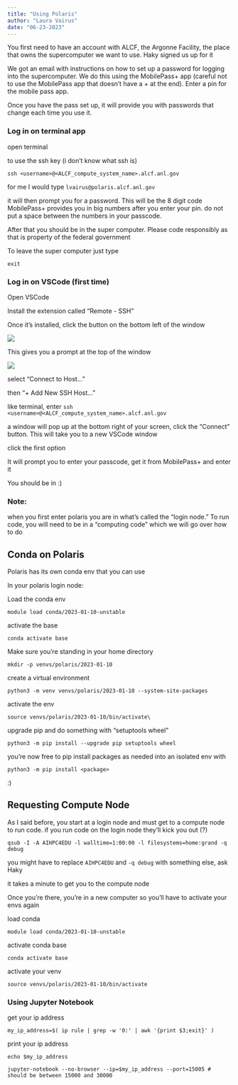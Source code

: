 ```yaml
---
title: "Using Polaris"
author: "Laura Vairus"
date: "06-23-2023"
---
```


You first need to have an account with ALCF, the Argonne Facility, the place that owns the supercomputer we want to use. Haky signed us up for it

We got an email with instructions on how to set up a password for logging into the supercomputer. We do this using the MobilePass+ app (careful not to use the MobilePass app that doesn't have a + at the end). Enter a pin for the mobile pass app.

Once you have the pass set up, it will provide you with passwords that change each time you use it.

### Log in on terminal app

open terminal

to use the ssh key (i don't know what ssh is)

`ssh <username>@<ALCF_compute_system_name>.alcf.anl.gov`

for me I would type `lvairus@polaris.alcf.anl.gov`

it will then prompt you for a password. This will be the 8 digit code MobilePass+ provides you in big numbers after you enter your pin. do not put a space between the numbers in your passcode.

After that you should be in the super computer. Please code responsibly as that is property of the federal government

To leave the super computer just type

`exit`

### Log in on VSCode (first time)

Open VSCode

Install the extension called "Remote - SSH"

Once it's installed, click the button on the bottom left of the window

![](images/Screen%20Shot%202023-06-23%20at%203.07.33%20PM.png)

This gives you a prompt at the top of the window

![](images/Screen%20Shot%202023-06-23%20at%203.08.15%20PM.png)

select "Connect to Host..."

then "+ Add New SSH Host..."

like terminal, enter `ssh <username>@<ALCF_compute_system_name>.alcf.anl.gov`

a window will pop up at the bottom right of your screen, click the "Connect" button. This will take you to a new VSCode window

click the first option

It will prompt you to enter your passcode, get it from MobilePass+ and enter it

You should be in :)

### Note:

when you first enter polaris you are in what's called the "login node." To run code, you will need to be in a "computing code" which we will go over how to do

## Conda on Polaris

Polaris has its own conda env that you can use

In your polaris login node:

Load the conda env

`module load conda/2023-01-10-unstable`

activate the base

`conda activate base`

Make sure you're standing in your home directory

`mkdir -p venvs/polaris/2023-01-10`

create a virtual environment

`python3 -m venv venvs/polaris/2023-01-10 --system-site-packages`

activate the env

`source venvs/polaris/2023-01-10/bin/activate\`

upgrade pip and do something with "setuptools wheel"

`python3 -m pip install --upgrade pip setuptools wheel`

you're now free to pip install packages as needed into an isolated env with

`python3 -m pip install <package>`

:)

## Requesting Compute Node

As I said before, you start at a login node and must get to a compute node to run code. if you run code on the login node they'll kick you out (?)

`qsub -I -A AIHPC4EDU -l walltime=1:00:00 -l filesystems=home:grand -q debug`

you might have to replace `AIHPC4EDU` and `-q debug` with something else, ask Haky

it takes a minute to get you to the compute node

Once you're there, you're in a new computer so you'll have to activate your envs again

load conda

`module load conda/2023-01-10-unstable`

activate conda base

`conda activate base`

activate your venv

`source venvs/polaris/2023-01-10/bin/activate`

### Using Jupyter Notebook

get your ip address

`my_ip_address=$( ip rule | grep -w '0:' | awk '{print $3;exit}' )`

print your ip address

`echo $my_ip_address`

`jupyter-notebook --no-browser --ip=$my_ip_address --port=15005 # should be between 15000 and 30000`
